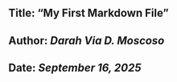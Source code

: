 ## **Title: "My First Markdown File"**
## **Author: *Darah Via D. Moscoso***
## **Date: *September 16, 2025***



